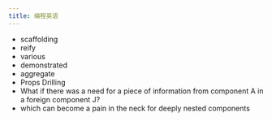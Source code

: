 ```yaml
---
title: 编程英语
---
```


- <W>scaffolding</W>
- <W>reify</W>
- <W>various</W>
- <W>demonstrated</W>
- <W>aggregate</W>
- <W>Props Drilling</W>
- <W>What if there was a need for a piece of information from component A in a foreign component J?</W>
- <W>which can become a pain in the neck for deeply nested components</W>
